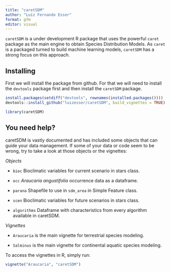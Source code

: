 ```yaml
---
title: "caretSDM"
author: "Luíz Fernando Esser"
format: gfm
editor: visual
---
```


`caretSDM` is a under development R package that uses the powerful `caret` package as the main engine to obtain Species Distribution Models. As `caret` is a packaged turned to build machine learning models, `caretSDM` has a strong focus on this approach.

## Installing

First we will install the package from github. For that we will need to install the `devtools` package first and then install the `caretSDM` package.

```r
install.packages(setdiff("devtools", rownames(installed.packages())))
devtools::install_github("luizesser/caretSDM", build_vignettes = TRUE)
```

```r
library(caretSDM)
```

## You need help?

caretSDM is vastly documented and has included some objects that can guide your data management. If some of your data or code seem to be wrong, try to take a look at those objects or the vignettes:

*Objects*

-   `bioc` Bioclimatic variables for current scenario in stars class.

-   `occ` *Araucaria angustifolia* occurrence data as a dataframe.

-   `parana` Shapefile to use in `sdm_area` in Simple Feature class.

-   `scen` Bioclimatic variables for future scenarios in stars class.

-   `algorithms` Dataframe with characteristics from every algorithm available in caretSDM.

*Vignettes*

-   `Araucaria` is the main vignette for terrestrial species modeling.

<!-- -->

-   `Salminus` is the main vignette for continental aquatic species modeling.

To access the vignettes in R, simply run:

```r
vignette("Araucaria", "caretSDM")
```
